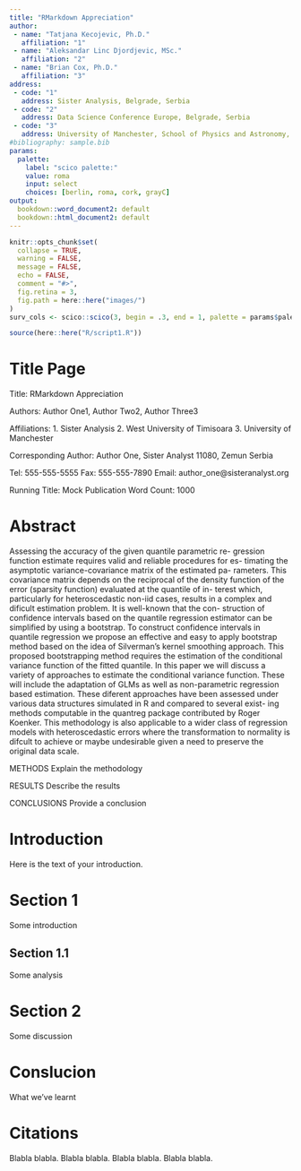 ```yaml
---
title: "RMarkdown Appreciation"
author:
 - name: "Tatjana Kecojevic, Ph.D."
   affiliation: "1"
 - name: "Aleksandar Linc Djordjevic, MSc."
   affiliation: "2"
 - name: "Brian Cox, Ph.D."
   affiliation: "3"
address:
 - code: "1"
   address: Sister Analysis, Belgrade, Serbia
 - code: "2"
   address: Data Science Conference Europe, Belgrade, Serbia
 - code: "3"
   address: University of Manchester, School of Physics and Astronomy, Oxford Road, Manchester, M13 9PL UK
#bibliography: sample.bib
params:
  palette: 
    label: "scico palette:"
    value: roma
    input: select
    choices: [berlin, roma, cork, grayC]
output: 
  bookdown::word_document2: default
  bookdown::html_document2: default
---
```


```r
knitr::opts_chunk$set(
  collapse = TRUE,
  warning = FALSE,
  message = FALSE,
  echo = FALSE,
  comment = "#>",
  fig.retina = 3,
  fig.path = here::here("images/")
)
surv_cols <- scico::scico(3, begin = .3, end = 1, palette = params$palette)
```

```r
source(here::here("R/script1.R"))
```

# Title Page

Title:  RMarkdown Appreciation


Authors: Author One1, Author Two2, Author Three3

Affiliations: 1. Sister Analysis
2. West University of Timisoara
3. University of Manchester

Corresponding Author:
Author One,
Sister Analyst
11080, Zemun
Serbia

Tel: 555-555-5555
Fax: 555-555-7890
Email: author_one@sisteranalyst.org

Running Title: Mock Publication
Word Count: 1000

# Abstract

Assessing the accuracy of the given quantile parametric re-
gression function estimate requires valid and reliable procedures for es-
timating the asymptotic variance-covariance matrix of the estimated pa-
rameters. This covariance matrix depends on the reciprocal of the density
function of the error (sparsity function) evaluated at the quantile of in-
terest which, particularly for heteroscedastic non-iid cases, results in a
complex and dificult estimation problem. It is well-known that the con-
struction of confidence intervals based on the quantile regression estimator
can be simplified by using a bootstrap. To construct confidence intervals
in quantile regression we propose an effective and easy to apply bootstrap
method based on the idea of Silverman's kernel smoothing approach. This
proposed bootstrapping method requires the estimation of the conditional
variance function of the fitted quantile. In this paper we will discuss a
variety of approaches to estimate the conditional variance function. These
will include the adaptation of GLMs as well as non-parametric regression
based estimation. These diferent approaches have been assessed under
various data structures simulated in R and compared to several exist-
ing methods computable in the quantreg package contributed by Roger
Koenker. This methodology is also applicable to a wider class of regression
models with heteroscedastic errors where the transformation to normality
is difcult to achieve or maybe undesirable given a need to preserve the
original data scale.

METHODS
Explain the methodology

RESULTS
Describe the results

CONCLUSIONS
Provide a conclusion

# Introduction

Here is the text of your introduction.

# Section 1

Some introduction

## Section 1.1

Some analysis

# Section 2

Some discussion

# Conslucion

What we've learnt

# Citations

Blabla \cite{Lannes} blabla. Blabla \cite{HJ2} blabla. Blabla \cite{BF, Lannes} blabla. Blabla \cite{Benjamin1967, HJ2, HJ3, HP2} blabla.
